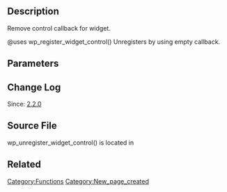 == Description ==

Remove control callback for widget.

@uses wp_register_widget_control() Unregisters by using empty callback.

== Parameters ==

{{Parameter|$id|int|string|Widget ID.|required}}

== Change Log ==

Since: [[Version 2.2.0|2.2.0]]

== Source File ==

wp_unregister_widget_control() is located in {{Trac|wp-includes/widgets.php}}

== Related ==

{{Widget Tags}}

{{Tag Footer}}

[[Category:Functions]]
[[Category:New_page_created]]